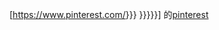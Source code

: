 [https://www.pinterest.com/{{{1|{{{id}}}}}} {{{2|{{{name|{{PAGENAMEBASE}}}}}}}}] 的[[pinterest]]<noinclude>
{{documentation}}
</noinclude>